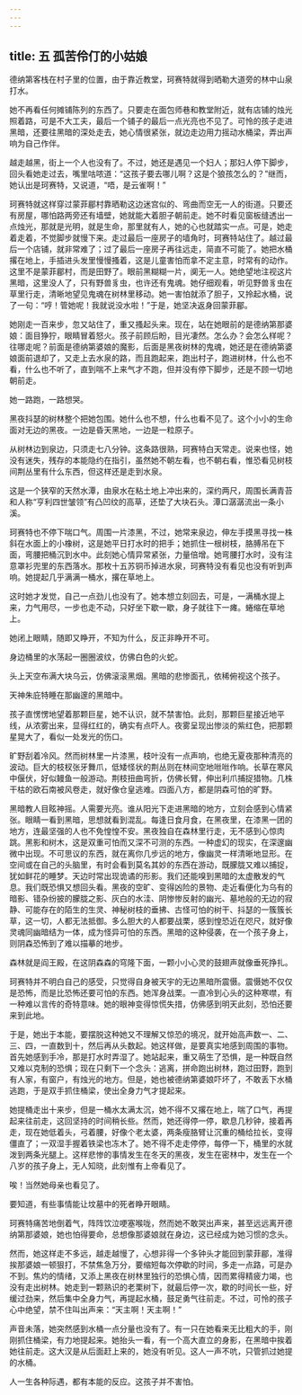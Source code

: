 ```yaml
---
---
---
```

title: 五 孤苦伶仃的小姑娘
---





德纳第客栈在村子里的位置，由于靠近教堂，珂赛特就得到晒勒大道旁的林中山泉打水。

她不再看任何摊铺陈列的东西了。只要走在面包师巷和教堂附近，就有店铺的烛光照着路，可是不大工夫，最后一个铺子的最后一点光亮也不见了。可怜的孩子走进黑暗，还要往黑暗的深处走去，她心情很紧张，就边走边用力摇动水桶梁，弄出声响为自己作伴。

越走越黑，街上一个人也没有了。不过，她还是遇见一个妇人；那妇人停下脚步，回头看她走过去，嘴里咕哝道：“这孩子要去哪儿啊？这是个狼孩怎么的？”继而，她认出是珂赛特，又说道，“唔，是云雀啊！”

珂赛特就这样穿过蒙菲郿村靠晒勒这边迷宫似的、弯曲而空无一人的街道。只要还有房屋，哪怕路两旁还有墙壁，她就能大着胆子朝前走。她不时看见窗板缝透出一点烛光，那就是光明，就是生命，那里就有人，她的心也就踏实一点。可是，她走着走着，不觉脚步就慢下来。走过最后一座房子的墙角时，珂赛特站住了。越过最后一个店铺，就非常难了；过了最后一座房子再往远走，简直不可能了。她把水桶撂在地上，手插进头发里慢慢搔着，这是儿童害怕而拿不定主意，时常有的动作。这里不是蒙菲郿村，而是田野了。眼前黑糊糊一片，阒无一人。她绝望地注视这片黑暗，这里没人了，只有野兽豸虫，也许还有鬼魂。她仔细观看，听见野兽豸虫在草里行走，清晰地望见鬼魂在树林里移动。她一害怕就添了胆子，又拎起水桶，说了一句：“哼！管她呢！我就说没水啦！”于是，她坚决返身回蒙菲郿。

她刚走一百来步，忽又站住了，重又搔起头来。现在，站在她眼前的是德纳第那婆娘：面目狰狞，眼睛冒着怒火。孩子前顾后盼，目光凄然。怎么办？会怎么样呢？往哪走呢？前面是德纳第婆娘的魔影，后面是黑夜树林的鬼魂，她还是在德纳第婆娘面前退却了，又走上去水泉的路，而且跑起来，跑出村子，跑进树林，什么也不看，什么也不听了，直到喘不上来气才不跑，但并没有停下脚步，还是不顾一切地朝前走。

她一路跑，一路想哭。

黑夜抖瑟的树林整个把她包围。她什么也不想，什么也看不见了。这个小小的生命面对无边的黑夜。一边是昏天黑地，一边是一粒原子。

从树林边到泉边，只须走七八分钟。这条路很熟，珂赛特白天常走。说来也怪，她没有迷失，残存的本能隐约在指引，虽然她不朝左看，也不朝右看，惟恐看见树枝间荆丛里有什么东西，但这样还是走到水泉。

这是一个狭窄的天然水潭，由泉水在粘土地上冲出来的，深约两尺，周围长满青苔和人称“亨利四世皱领”有凸凹纹的高草，还垫了大块石头。潭口潺潺流出一条小溪。

珂赛特也不停下喘口气。周围一片漆黑，不过，她常来泉边，伸左手摸黑寻找一株斜在水面上的小橡树，这是她平日打水时的把手；她抓住一根树枝，胳膊吊在下面，弯腰把桶沉到水中。此刻她心情异常紧张，力量倍增。她弯腰打水时，没有注意罩衫兜里的东西落水。那枚十五苏铜币掉进水泉，珂赛特没有看见也没有听到声响。她提起几乎满满一桶水，撂在草地上。

这时她才发觉，自己一点劲儿也没有了。她本想立刻回去，可是，一满桶水提上来，力气用尽，一步也走不动，只好坐下歇一歇，身子就往下一瘫。蜷缩在草地上。

她闭上眼睛，随即又睁开，不知为什么，反正非睁开不可。

身边桶里的水荡起一圈圈波纹，仿佛白色的火蛇。

头上天空布满大块乌云，仿佛滚滚黑烟。黑暗的悲惨面孔，依稀俯视这个孩子。

天神朱庇特睡在那幽邃的黑暗中。

孩子直愣愣地望着那颗巨星，她不认识，就不禁害怕。此刻，那颗巨星接近地平线，从浓雾出来，显得红红的，确实有点吓人。夜雾呈现出惨淡的紫红色，把那颗星晃大了，看似一处发光的伤口。

旷野刮着冷风。然而树林里一片漆黑，枝叶没有一点声响，也绝无夏夜那种清亮的波动。巨大的枝杈张牙舞爪，低矮怪状的荆丛则在林间空地咝咝作响。长草在寒风中偃伏，好似鳗鱼一般游动。荆枝扭曲弯折，仿佛长臂，伸出利爪捕捉猎物。几株干枯的欧石南被风卷走，就好像仓皇逃难。四面八方，都是阴森可怕的旷野。

黑暗教人目眩神摇。人需要光亮。谁从阳光下走进黑暗的地方，立刻会感到心情紧张。眼睛一看到黑暗，思想就看到混乱。每逢日食月食，在黑夜里，在漆黑一团的地方，连最坚强的人也不免惶惶不安。黑夜独自在森林里行走，无不感到心惊肉跳。黑影和树木，这是双重可怕而又深不可测的东西。一种虚幻的现实，在深邃幽微中出现。不可思议的东西，就在离你几步远的地方，像幽灵一样清晰地显形。在空间或在自己的头脑里，有时会看到莫名其妙的东西在游动，既朦胧又难以捕捉，犹如鲜花的睡梦。天边时常出现诡谲的形影。我们还能嗅到黑暗的太虚散发的气息。我们既恐惧又想回头看。黑夜的空旷、变得凶险的景物、走近看便化为乌有的暗影、错杂纷披的朦胧之影、灰白的水洼、阴惨惨反射的幽光、墓地般的无边的寂静、可能存在的陌生的生灵、神秘树枝的垂拂、古怪可怕的树干、抖瑟的一簇簇长草，这一切，人都无法抵御。多么胆大的人都要战栗，感到惶恐近在咫尺，就好像灵魂同幽暗结为一体，成为怪异可怕的东西。黑暗的这种侵袭，在一个孩子身上，则阴森恐怖到了难以描摹的地步。

森林就是阎王殿，在这阴森森的穹隆下面，一颗小小心灵的鼓翅声就像垂死挣扎。

珂赛特并不明白自己的感受，只觉得自身被天宇的无边黑暗所震慑。震慑她不仅仅是恐怖，而是比恐怖还要可怕的东西。她浑身战栗。一直冷到心头的这种寒噤，有一种难以言传的奇特意味。她的眼神变得惊慌失措，仿佛感到明天此刻，恐怕还要来到此地。

于是，她出于本能，要摆脱这种她又不理解又惊恐的境况，就开始高声数一、二、三、四，一直数到十，然后再从头数起。她这样做，是要真实地感到周围的事物。首先她感到手冷，那是打水时弄湿了。她站起来，重又萌生了恐惧，是一种既自然又难以克制的恐惧；现在只剩下一个念头：逃离，拼命跑出树林，跑过田野，跑到有人家，有窗户，有烛光的地方。但是，她也被德纳第婆娘吓坏了，不敢丢下水桶逃跑，于是双手抓住桶梁，使出全身力气才提起来。

她提桶走出十来步，但是一桶水太满太沉，她不得不又撂在地上，喘了口气，再提起来往前走，这回坚持的时间稍长些。然而，她还得停一停，歇息几秒钟，接着再走，现在她低着头，弓着腰，好像个老太婆，两条瘦胳臂让沉重的桶给拉长，变得僵直了；一双湿手握着铁梁也冻木了。她不得不走走停停，每停一下，桶里的水就泼到两条光腿上。这样悲惨的事情发生在冬天的黑夜，发生在密林中，发生在一个八岁的孩子身上，无人知晓，此刻惟有上帝看见了。

唉！当然她母亲也看见了。

要知道，有些事情能让坟墓中的死者睁开眼睛。

珂赛特痛苦地倒着气，阵阵饮泣哽塞喉咙，然而她不敢哭出声来，甚至远远离开德纳第那婆娘，她也怕得要命，总想像那婆娘就在身边，这已经成为她习惯的念头。

然而，她这样走不多远，越走越慢了，心想非得一个多钟头才能回到蒙菲郿，准得挨那婆娘一顿狠打，不禁焦急万分，要缩短每次停歇的时间，多走一点路，可是办不到。焦灼的情绪，又添上黑夜在树林里独行的恐惧心情，因而累得精疲力竭，也没有走出树林。她走到一颗熟识的老栗树下，就最后停一次，歇的时间长一些，好缓过劲来，然后集中全身力气，再提起水桶，鼓足勇气往前走。不过，可怜的孩子心中绝望，禁不住叫出声来：“天主啊！天主啊！”

声音未落，她突然感到水桶一点分量也没有了。有一只在她看来无比粗大的手，刚刚抓住桶梁，有力地提起来。她抬头一看，有一个高大直立的身影，在黑暗中挨着她往前走。这大汉是从后面赶上来的，她没有听见。这人一声不吭，只管抓过她提的水桶。

人一生各种际遇，都有本能的反应。这孩子并不害怕。